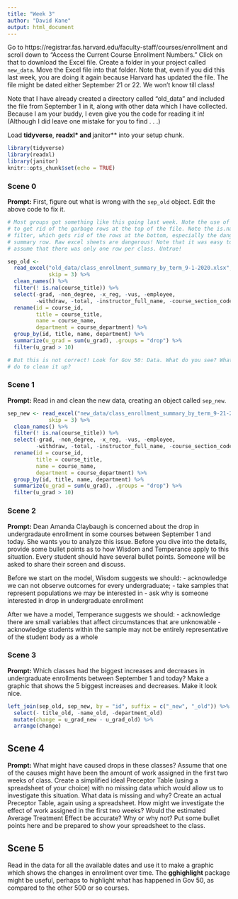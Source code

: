```yaml
---
title: "Week 3"
author: "David Kane"
output: html_document
---
```


Go to https://registrar.fas.harvard.edu/faculty-staff/courses/enrollment and scroll down to "Access the Current Course Enrollment Numbers." Click on that to download the Excel file. Create a folder in your project called `new_data`. Move the Excel file into that folder. Note that, even if you did this last week, you are doing it again because Harvard has updated the file. The file might be dated either September 21 or 22. We won't know till class!

Note that I have already created a directory called "old_data" and included the file from September 1 in it, along with other data which I have collected. Because I am your buddy, I even give you the code for reading it in! (Although I did leave one mistake for you to find . . .)

Load **tidyverse**, **readxl* and **janitor** into your setup chunk.

```r
library(tidyverse)
library(readxl)
library(janitor)
knitr::opts_chunk$set(echo = TRUE)
```


### Scene 0

**Prompt:**  First, figure out what is wrong with the `sep_old` object. Edit the above code to fix it.

```r
# Most groups got something like this going last week. Note the use of skip = 3
# to get rid of the garbage rows at the top of the file. Note the is.na()
# filter, which gets rid of the rows at the bottom, especially the dangerous
# summary row. Raw excel sheets are dangerous! Note that it was easy to naively
# assume that there was only one row per class. Untrue!

sep_old <- 
  read_excel("old_data/class_enrollment_summary_by_term_9-1-2020.xlsx", 
             skip = 3) %>% 
  clean_names() %>% 
  filter(! is.na(course_title)) %>% 
  select(-grad, -non_degree, -x_reg, -vus, -employee, 
         -withdraw, -total, -instructor_full_name, -course_section_code) %>%
  rename(id = course_id,
         title = course_title,
         name = course_name,
         department = course_department) %>% 
  group_by(id, title, name, department) %>%
  summarize(u_grad = sum(u_grad), .groups = "drop") %>%
  filter(u_grad > 10)

# But this is not correct! Look for Gov 50: Data. What do you see? What can you
# do to clean it up?
```




### Scene 1

**Prompt:** Read in and clean the new data, creating an object called `sep_new`. 

```r
sep_new <- read_excel("new_data/class_enrollment_summary_by_term_9-21-2020.xlsx", 
             skip = 3) %>%
  clean_names() %>% 
  filter(! is.na(course_title)) %>% 
  select(-grad, -non_degree, -x_reg, -vus, -employee, 
         -withdraw, -total, -instructor_full_name, -course_section_code) %>%
  rename(id = course_id,
         title = course_title,
         name = course_name,
         department = course_department) %>% 
  group_by(id, title, name, department) %>%
  summarize(u_grad = sum(u_grad), .groups = "drop") %>%
  filter(u_grad > 10)

```


### Scene 2

**Prompt:** Dean Amanda Claybaugh is concerned about the drop in undergradaute enrollment in some courses between September 1 and today. She wants you to analyze this issue. Before you dive into the details, provide some bullet points as to how Wisdom and Temperance apply to this situation. Every student should have several bullet points. Someone will be asked to share their screen and discuss.

Before we start on the model, Wisdom suggests we should:
- acknowledge we can not observe outcomes for every undergraduate;
- take samples that represent populations we may be interested in
- ask why is someone interested in drop in undergraduate enrollment


After we have a model, Temperance suggests we should:
- acknowledge there are small variables that affect circumstances that are unknowable
- acknowledge students within the sample may not be entirely representative of the student body as a whole


### Scene 3

**Prompt:** Which classes had the biggest increases and decreases in undergraduate enrollments between September 1 and today? Make a graphic that shows the 5 biggest increases and decreases. Make it look nice.

```r
left_join(sep_old, sep_new, by = "id", suffix = c("_new", "_old")) %>%
  select(- title_old, -name_old, -department_old)
  mutate(change = u_grad_new - u_grad_old) %>%
  arrange(change)
```



## Scene 4

**Prompt:**  What might have caused drops in these classes? Assume that one of the causes might have been the amount of work assigned in the first two weeks of class. Create a simplified ideal Preceptor Table (using a spreadsheet of your choice) with no missing data which would allow us to investigate this situation. What data is missing and why? Create an actual Preceptor Table, again using a spreadsheet. How might we investigate the effect of work assigned in the first two weeks? Would the estimated Average Treatment Effect be accurate? Why or why not? Put some bullet points here and be prepared to show your spreadsheet to the class.


## Scene 5

Read in the data for all the available dates and use it to make a graphic which shows the changes in enrollment over time. The **gghighlight** package might be useful, perhaps to highlight what has happened in Gov 50, as compared to the other 500 or so courses.


